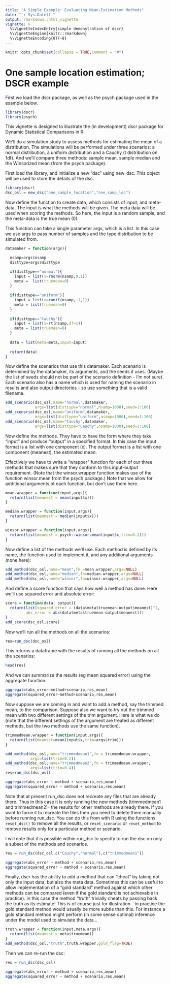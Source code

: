 ```yaml
---
title: "A Simple Example: Evaluating Mean-Estimation Methods"
date: "`r Sys.Date()`"
output: rmarkdown::html_vignette
vignette: >
  %\VignetteIndexEntry{simple demonstration of dscr}
  %\VignetteEngine{knitr::rmarkdown}
  %\VignetteEncoding{UTF-8}
---
```


```r
knitr::opts_chunk$set(collapse = TRUE,comment = "#")
```

# One sample location estimation; DSCR example

First we load the dscr package, as well as the psych package used in
the example below.

```r
library(dscr)
library(psych)
```

This vignette is designed to illustrate the (in development) dscr
package for Dynamic Statistical Comparisons in R.

We'll do a simulation study to assess methods for estimating the mean
of a distribution. The simulations will be performed under three
scenarios: a normal distribution, a uniform distribution and a Cauchy
(t distribution on 1df). And we'll compare three methods: sample mean,
sample median and the Winsorized mean (from the psych package).

First load the library, and initialize a new "dsc" using new_dsc.
This object will be used to store the details of the dsc.

```r
library(dscr)
dsc_osl = new_dsc("one_sample_location","one_samp_loc")
```

Now define the function to create data, which consists of input, and
meta-data.  The input is what the methods will be given. The meta data
will be used when scoring the methods. So here, the input is a random
sample, and the meta-data is the true mean (0).

This function can take a single parameter args, which is a list. In
this case we use args to pass number of samples and the type
distribution to be simulated from.

```r
datamaker = function(args){

  nsamp=args$nsamp
  disttype=args$disttype

  if(disttype=="normal"){
    input = list(x=rnorm(nsamp,0,1))
    meta =  list(truemean=0)
  }
  
  if(disttype=="uniform"){
    input = list(x=runif(nsamp,-1,1))
    meta = list(truemean=0)
  }
  
  if(disttype=="Cauchy"){
    input = list(x=rt(nsamp,df=1))
    meta = list(truemean=0)
  }
  
  data = list(meta=meta,input=input)
  
  return(data)
}
```

Now define the scenarios that use this datamaker. Each scenario is
determined by the datamaker, its arguments, and the seeds it
uses. (Maybe the list of seeds should not be part of the scenario
definition - I'm not sure). Each scenario also has a name which is
used for naming the scenario in results and also output directories -
so use something that is a valid filename.

```r
add_scenario(dsc_osl,name="normal",datamaker,
             args=list(disttype="normal",nsamp=1000),seed=1:100)
add_scenario(dsc_osl,name="uniform",datamaker,
             args=list(disttype="uniform",nsamp=1000),seed=1:100)
add_scenario(dsc_osl,name="Cauchy",datamaker,
             args=list(disttype="Cauchy",nsamp=1000),seed=1:100)
```

Now define the methods.  They have to have the form where they take
"input" and produce "output" in a specified format. In this case the
input format is a list with one component (x). The output format is a
list with one component (meanest), the estimated mean.

Effectively we have to write a "wrapper" function for each of our
three methods that makes sure that they conform to this input-output
requirement. (Note that the winsor.wrapper function makes use of the
function winsor.mean from the psych package.) Note that we allow for
additional arguments ot each function, but don't use them here.

```r
mean.wrapper = function(input,args){
  return(list(meanest = mean(input$x)))
}

median.wrapper = function(input,args){
  return(list(meanest = median(input$x)))
}

winsor.wrapper = function(input,args){
  return(list(meanest = psych::winsor.mean(input$x,trim=0.2)))
}
```

Now define a list of the methods we'll use. Each method is defined by
its name, the function used to implement it, and any additional
arguments (none here):

```r
add_method(dsc_osl,name="mean",fn =mean.wrapper,args=NULL)
add_method(dsc_osl,name="median",fn=median.wrapper,args=NULL)
add_method(dsc_osl,name="winsor",fn=winsor.wrapper,args=NULL)
```

And define a score function that says how well a method has done. Here
we'll use squared error and absolute error:

```r
score = function(data, output){
  return(list(squared_error = (data$meta$truemean-output$meanest)^2,
         abs_error = abs(data$meta$truemean-output$meanest)))
}
add_score(dsc_osl,score)
```


Now we'll run all the methods on all the scenarios:

```r
res=run_dsc(dsc_osl)
```

This returns a dataframe with the results of running all the methods
on all the scenarios:

```r
head(res)
```

And we can summarize the results (eg mean squared error) using the
aggregate function:

```r
aggregate(abs_error~method+scenario,res,mean)
aggregate(squared_error~method+scenario,res,mean)
```

Now suppose we are coming in and want to add a method, say the trimmed
mean, to the comparison.  Suppose also we want to try out the trimmed
mean with two different settings of the trim argument. Here is what
we do (note that the different settings of the argument are treated as
different methods, but the two methods use the same function).

```r
trimmedmean.wrapper = function(input,args){
  return(list(meanest=mean(input$x,trim=args$trim)))
}

add_method(dsc_osl,name="trimmedmean1",fn = trimmedmean.wrapper,
           args=list(trim=0.2))
add_method(dsc_osl,name="trimmedmean2",fn = trimmedmean.wrapper,
           args=list(trim=0.4))
res=run_dsc(dsc_osl)
```

```r
aggregate(abs_error ~ method + scenario,res,mean)
aggregate(squared_error ~ method + scenario,res,mean)
```

Note that at present run_dsc does not recreate any files that are
already there.  Thus in this case it is only running the new methods
(trimmedmean1 and trimmedmean2)- the results for other methods are
already there. If you want to force it to recreate the files then you
need to delete them manually before running run_dsc. You can do this
from with R using the functions `reset_dsc()` to remove all the
results, or `reset_scenario` or `reset_method` to remove results only
for a particular method or scenario.

I will note that it is possible within run_dsc to specify to run the
dsc on only a subset of the methods and scenarios.

```r
res = run_dsc(dsc_osl,c("Cauchy","normal"),c("trimmedmean1"))
```

```r
aggregate(abs_error ~ method + scenario,res,mean)
aggregate(squared_error ~ method + scenario,res,mean)
```

Finally, dscr has the ability to add a method that can "cheat" by
taking not only the input data, but also the meta data. Sometimes this
can be useful to allow implementation of a "gold standard" method
against which other methods can be compared (even if the gold standard
is not achievable in practice). In this case the method "truth"
trivially cheats by passing back the truth as its estimate! This is of
course just for illustration - in practice the gold standard method
would usually be more subtle than this. For instance a gold standard
method might perform (in some sense optimal) inference under the model
used to simulate the data...

```r
truth.wrapper = function(input,meta,args){
  return(list(meanest = meta$truemean))
}
add_method(dsc_osl,"truth",truth.wrapper,gold_flag=TRUE)
```

Then we can re-run the dsc:

```r
res = run_dsc(dsc_osl)
```

```r
aggregate(abs_error ~ method + scenario,res,mean)
aggregate(squared_error ~ method + scenario,res,mean)
```
